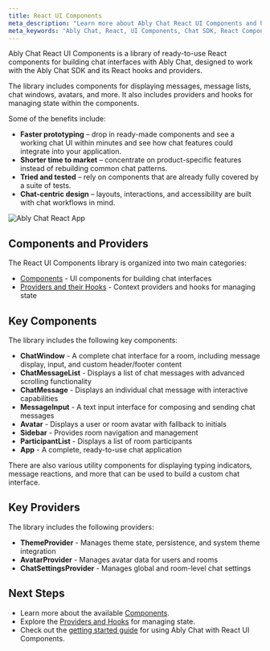 ```yaml
---
title: React UI Components
meta_description: "Learn more about Ably Chat React UI Components and how to use them to quickly build chat interfaces in your React applications."
meta_keywords: "Ably Chat, React, UI Components, Chat SDK, React Components, Chat Interface Ably, realtime, Chat UI, React Chat, Ably React, Ably Chat React UI Components"
---
```


Ably Chat React UI Components is a library of ready-to-use React components for building chat interfaces with Ably Chat, designed to work with the Ably Chat SDK and its React hooks and providers.

The library includes components for displaying messages, message lists, chat windows, avatars, and more.
It also includes providers and hooks for managing state within the components.

Some of the benefits include:

* **Faster prototyping** – drop in ready-made components and see a working chat UI within minutes and see how chat features could integrate into your application.
* **Shorter time to market** – concentrate on product-specific features instead of rebuilding common chat patterns.
* **Tried and tested** – rely on components that are already fully covered by a suite of tests.
* **Chat-centric design** – layouts, interactions, and accessibility are built with chat workflows in mind.


![Ably Chat React App](../../../../images/examples/chat-ui-app.png)

## Components and Providers

The React UI Components library is organized into two main categories:

* [Components](/docs/chat/react-ui-components/components) - UI components for building chat interfaces
* [Providers and their Hooks](/docs/chat/react-ui-components/providers) - Context providers and hooks for managing state

## Key Components

The library includes the following key components:

* **ChatWindow** - A complete chat interface for a room, including message display, input, and custom header/footer content
* **ChatMessageList** - Displays a list of chat messages with advanced scrolling functionality
* **ChatMessage** - Displays an individual chat message with interactive capabilities
* **MessageInput** - A text input interface for composing and sending chat messages
* **Avatar** - Displays a user or room avatar with fallback to initials
* **Sidebar** - Provides room navigation and management
* **ParticipantList** - Displays a list of room participants
* **App** - A complete, ready-to-use chat application

There are also various utility components for displaying typing indicators, message reactions, and more that can be used to build a custom chat interface.

## Key Providers

The library includes the following providers:

* **ThemeProvider** - Manages theme state, persistence, and system theme integration
* **AvatarProvider** - Manages avatar data for users and rooms
* **ChatSettingsProvider** - Manages global and room-level chat settings

## Next Steps

* Learn more about the available [Components](/docs/chat/react-ui-components/components).
* Explore the [Providers and Hooks](/docs/chat/react-ui-components/providers) for managing state.
* Check out the [getting started guide](/docs/chat/getting-started/react-ui-components) for using Ably Chat with React UI Components.

